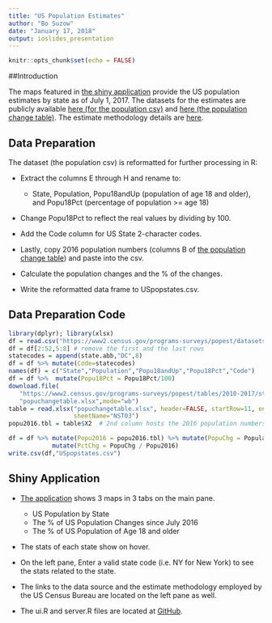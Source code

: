 ```yaml
---
title: "US Population Estimates"
author: "Bo Suzow"
date: "January 17, 2018"
output: ioslides_presentation
---
```


```r
knitr::opts_chunk$set(echo = FALSE)
```

##Introduction

The maps featured in [the shiny application](https://bsuzow.shinyapps.io/USPOPUmap/) provide the US population estimates by state as of July 1, 2017.  The datasets for the estimates are publicly available [here (for the population csv)](https://www2.census.gov/programs-surveys/popest/datasets/2010-2017/state/asrh/scprc-est2017-18+pop-res.csv) and [here (the population change table) ](https://www2.census.gov/programs-surveys/popest/tables/2010-2017/state/totals/nst-est2017-03.xlsx).  The estimate methodology details are [here](https://www2.census.gov/programs-surveys/popest/technical-documentation/methodology/2010-2017/2017-natstcopr-meth.pdf).  

## Data Preparation

The dataset (the population csv)  is reformatted for further processing in R:

- Extract the columns E through H and rename to:
    + State, Population, Popu18andUp (population of age 18 and older), and Popu18Pct (percentage of population >= age 18)
    
- Change Popu18Pct to reflect the real values by dividing by 100.

- Add the Code column for US State 2-character codes. 

- Lastly, copy 2016 population numbers (columns B of [the population change table](https://www2.census.gov/programs-surveys/popest/tables/2010-2017/state/totals/nst-est2017-03.xlsx)) and paste into the csv.

- Calculate the population changes and the % of the changes.

- Write the reformatted data frame to USpopstates.csv.

## Data Preparation Code

```r
library(dplyr); library(xlsx)
df = read.csv("https://www2.census.gov/programs-surveys/popest/datasets/2010-2017/state/asrh/scprc-est2017-18+pop-res.csv")
df = df[2:52,5:8] # remove the first and the last rows
statecodes = append(state.abb,"DC",8)
df = df %>% mutate(Code=statecodes) 
names(df) = c("State","Population","Popu18andUp","Popu18Pct","Code")
df = df %>%  mutate(Popu18Pct = Popu18Pct/100)
download.file(
   "https://www2.census.gov/programs-surveys/popest/tables/2010-2017/state/totals/nst-est2017-03.xlsx",
   "popuchangetable.xlsx",mode="wb")
table = read.xlsx("popuchangetable.xlsx", header=FALSE, startRow=11, endRow=61, 
                  sheetName="NST03")
popu2016.tbl = table$X2  # 2nd column hosts the 2016 population numbers

df = df %>% mutate(Popu2016 = popu2016.tbl) %>% mutate(PopuChg = Population - Popu2016) %>%
            mutate(PctChg = PopuChg / Popu2016)
write.csv(df,"USpopstates.csv")
```

## Shiny Application 

- [The application](https://bsuzow.shinyapps.io/USPOPUmap/) shows 3 maps in 3 tabs on the main pane.
    + US Population by State
    + The % of US Population Changes since July 2016
    + The % of US Population of Age 18 and older
- The stats of each state show on hover.

- On the left pane, Enter a valid state code (i.e. NY for New York) to see the stats related to the state.

- The links to the data source and the estimate methodology employed by the US Census Bureau are located on the left pane as well.

- The ui.R and server.R files are located at [GitHub](https://github.com/bsuzow/USPOPU1/tree/gh-pages/USPOPUmap). 
